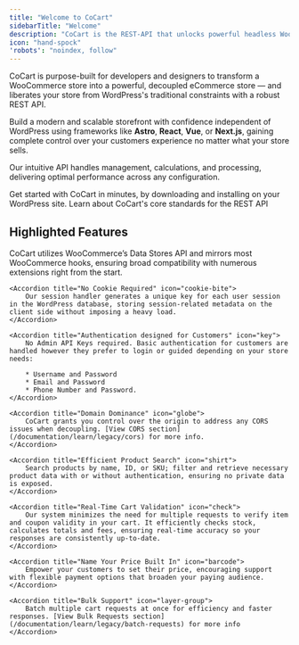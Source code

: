 ```yaml
---
title: "Welcome to CoCart"
sidebarTitle: "Welcome"
description: "CoCart is the REST-API that unlocks powerful headless WooCommerce stores."
icon: "hand-spock"
'robots': "noindex, follow"
---
```


CoCart is purpose-built for developers and designers to transform a WooCommerce store into a powerful, decoupled eCommerce store — and liberates your store from WordPress's traditional constraints with a robust REST API.

Build a modern and scalable storefront with confidence independent of WordPress using frameworks like **Astro**, **React**, **Vue**, or **Next.js**, gaining complete control over your customers experience no matter what your store sells.

Our intuitive API handles management, calculations, and processing, delivering optimal performance across any configuration.

<CardGroup cols={2}>
    <Card
        title="Installation"
        icon="rocket"
        color="#f91880"
        href="/getting-started/core/setup"
    >
        Get started with CoCart in minutes, by downloading and installing on your WordPress site.
    </Card>
    <Card
        title="Standards"
        icon="clipboard"
        color="#EA8000"
        href="/overview/standards"
    >
        Learn about CoCart's core standards for the REST API
    </Card>
</CardGroup>

## Highlighted Features

<AccordionGroup>
    <Accordion title="Source of Truth" icon="anchor">
        CoCart utilizes WooCommerce’s Data Stores API and mirrors most WooCommerce hooks, ensuring broad compatibility with numerous extensions right from the start.
    </Accordion>

    <Accordion title="No Cookie Required" icon="cookie-bite">
        Our session handler generates a unique key for each user session in the WordPress database, storing session-related metadata on the client side without imposing a heavy load.
    </Accordion>

    <Accordion title="Authentication designed for Customers" icon="key">
        No Admin API Keys required. Basic authentication for customers are handled however they prefer to login or guided depending on your store needs:

        * Username and Password
        * Email and Password
        * Phone Number and Password.
    </Accordion>

    <Accordion title="Domain Dominance" icon="globe">
        CoCart grants you control over the origin to address any CORS issues when decoupling. [View CORS section](/documentation/learn/legacy/cors) for more info.
    </Accordion>

    <Accordion title="Efficient Product Search" icon="shirt">
        Search products by name, ID, or SKU; filter and retrieve necessary product data with or without authentication, ensuring no private data is exposed.
    </Accordion>

    <Accordion title="Real-Time Cart Validation" icon="check">
        Our system minimizes the need for multiple requests to verify item and coupon validity in your cart. It efficiently checks stock, calculates totals and fees, ensuring real-time accuracy so your responses are consistently up-to-date.
    </Accordion>

    <Accordion title="Name Your Price Built In" icon="barcode">
        Empower your customers to set their price, encouraging support with flexible payment options that broaden your paying audience.
    </Accordion>

    <Accordion title="Bulk Support" icon="layer-group">
        Batch multiple cart requests at once for efficiency and faster responses. [View Bulk Requests section](/documentation/learn/legacy/batch-requests) for more info
    </Accordion>
</AccordionGroup>
